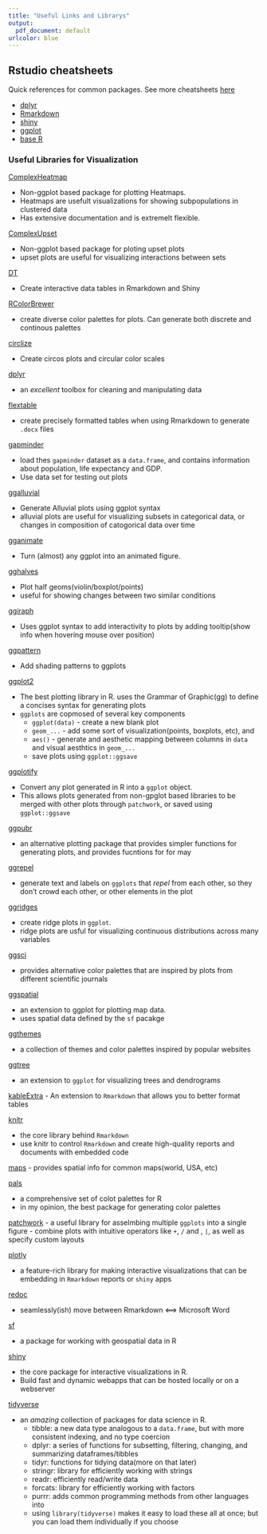```yaml
---
title: "Useful Links and Librarys"
output:
  pdf_document: default
urlcolor: blue
---
```


## Rstudio cheatsheets

Quick references for common packages. See more cheatsheets [here](https://rstudio.com/resources/cheatsheets/)

- [dplyr](https://github.com/rstudio/cheatsheets/raw/master/data-transformation.pdf)
- [Rmarkdown](https://github.com/rstudio/cheatsheets/raw/master/rmarkdown-2.0.pdf)
- [shiny](https://github.com/rstudio/cheatsheets/raw/master/shiny.pdf)
- [ggplot](https://github.com/rstudio/cheatsheets/raw/master/data-visualization-2.1.pdf)
- [base R](http://github.com/rstudio/cheatsheets/raw/master/base-r.pdf)

### Useful Libraries for Visualization

[ComplexHeatmap](https://jokergoo.github.io/ComplexHeatmap-reference/book/)

- Non-ggplot based package for plotting Heatmaps. 
- Heatmaps are usefult visualizations for showing subpopulations in clustered data
- Has extensive documentation and is extremelt flexible. 

[ComplexUpset](https://github.com/krassowski/complex-upset)

- Non-ggplot based package for ploting upset plots 
- upset plots are useful for visualizing interactions between sets 

[DT](https://rstudio.github.io/DT/)

- Create interactive data tables in Rmarkdown and Shiny

[RColorBrewer](https://cran.r-project.org/web/packages/RColorBrewer/index.html) 

- create diverse color palettes for plots. Can generate both discrete and continous palettes

[circlize](https://jokergoo.github.io/circlize_book/book/)

- Create circos plots and circular color scales 

[dplyr](https://dplyr.tidyverse.org)

- an *excellent* toolbox for cleaning and manipulating data

[flextable](https://davidgohel.github.io/flextable/)

- create precisely formatted tables when using Rmarkdown to generate `.docx` files 

[gapminder](https://cran.r-project.org/web/packages/gapminder/README.html)

- load thes `gapminder` dataset as a `data.frame`, and contains information about population, life expectancy and GDP. 
- Use data set for testing out plots

[ggalluvial](https://cran.r-project.org/web/packages/ggalluvial/vignettes/ggalluvial.html)

- Generate Alluvial plots using ggplot syntax
- alluvial plots are useful for visualizing subsets in categorical data, or changes in composition of catogorical data over time 

[gganimate](https://gganimate.com)

- Turn (almost) any ggplot into an animated figure. 

[gghalves](https://github.com/erocoar/gghalves)

- Plot half geoms(violin/boxplot/points)
- useful for showing changes between two similar conditions 

[ggiraph](https://davidgohel.github.io/ggiraph/articles/offcran/using_ggiraph.html)

- Uses ggplot syntax to add interactivity to plots by adding tooltip(show info when hovering mouse over position)
 
[ggpattern](https://github.com/coolbutuseless/ggpattern)

- Add shading patterns to ggplots

[ggplot2](https://ggplot2.tidyverse.org)

- The best plotting library in R. uses the Grammar of Graphic(gg) to define a concises syntax for generating plots 
- `ggplots` are copmosed of several key components
    - `ggplot(data)` - create a new blank plot
    - `geom_...` - add some sort of visualization(points, boxplots, etc), and
    - `aes()` - generate and aesthetic mapping between columns in `data` and visual aesthtics in `geom_...`
    - save plots using `ggplot::ggsave`

[ggplotify](https://github.com/GuangchuangYu/ggplotify)

- Convert any plot generated in R into a `ggplot` object. 
- This allows plots generated from non-gpglot based libraries to be merged with other plots through `patchwork`, or saved using `ggplot::ggsave`

[ggpubr](https://rpkgs.datanovia.com/ggpubr/)

- an alternative plotting package that provides simpler functions for generating plots, and provides fucntions for for may

[ggrepel](https://ggrepel.slowkow.com)

- generate text and labels on `ggplots` that *repel* from each other, so they don't crowd each other, or  other elements in the plot 

[ggridges](https://wilkelab.org/ggridges/)

- create ridge plots in `ggplot`. 
- ridge plots are usful for visualizing continuous distributions across many variables

[ggsci](https://cran.r-project.org/web/packages/ggsci/vignettes/ggsci.html)

- provides alternative color palettes that are inspired by plots from different scientific journals

[ggspatial](https://github.com/paleolimbot/ggspatial)

- an extension to ggplot for plotting map data. 
- uses spatial data defined by the `sf` pacakge

[ggthemes](https://yutannihilation.github.io/allYourFigureAreBelongToUs/ggthemes/)

- a collection of themes and color palettes inspired by popular websites

[ggtree](https://github.com/YuLab-SMU/ggtree)

- an extension to `ggplot` for visualizing trees and dendrograms 

[kableExtra](https://cran.r-project.org/web/packages/kableExtra/vignettes/awesome_table_in_html.html)
- An extension to `Rmarkdown` that allows you to better format tables 

[knitr](https://yihui.org/knitr/)

- the core library behind `Rmarkdown`
- use knitr to control `Rmarkdown` and create high-quality reports and documents with embedded code 

[maps](https://cran.r-project.org/web/packages/maps/maps.pdf)
- provides spatial info for common maps(world, USA, etc)

[pals](https://cran.r-project.org/web/packages/pals/vignettes/pals_examples.html)

- a comprehensive set of colot palettes for R
- in my opinion, the best package for generating color palettes

[patchwork](https://patchwork.data-imaginist.com)
- a useful library for asselmbing multiple `ggplots` into a single figure
- combine plots with intuitive operators like `+`, `/` and , `|`, as well as specify custom layouts 

[plotly](https://plotly.com/r/)

- a  feature-rich library for making interactive visualizations that can be embedding in `Rmarkdown` reports or `shiny` apps 

[redoc](https://github.com/noamross/redoc)

- seamlessly(ish) move between Rmarkdown <==> Microsoft Word

[sf](https://r-spatial.github.io/sf/)

- a package for working with geospatial data in R

[shiny](https://shiny.rstudio.com)

- the core package for interactive visualizations in R. 
- Build fast and dynamic webapps that can be hosted locally or on a webserver

[tidyverse](https://www.tidyverse.org)

- an *amazing* collection of packages for data science in R. 
    - tibble: a new data type analogous to a `data.frame`, but with more consistent indexing, and no type coercion
    - dplyr: a series of functions for subsetting, filtering, changing, and summarizing dataframes/tibbles
    -  tidyr: functions for tidying data(more on that later)
    -  stringr: library for efficiently working with strings
    - readr: efficiently read/write data
    - forcats: library for efficiently working with factors
    - purrr: adds common programming methods from other languages into
    - using `library(tidyverse)` makes it easy to load these all at once; but you can load them individually if you choose 

    


